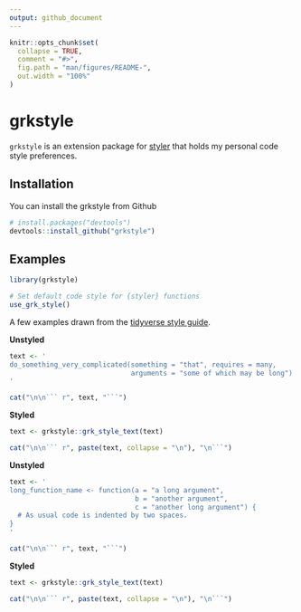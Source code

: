 ```yaml
---
output: github_document
---
```


<!-- README.md is generated from README.Rmd. Please edit that file -->

```r
knitr::opts_chunk$set(
  collapse = TRUE,
  comment = "#>",
  fig.path = "man/figures/README-",
  out.width = "100%"
)
```
# grkstyle

<!-- badges: start -->
<!-- badges: end -->

[styler]: https://styler.r-lib.org

`grkstyle` is an extension package for [styler] that holds my personal code style preferences.

## Installation

You can install the grkstyle from Github

``` r
# install.packages("devtools")
devtools::install_github("grkstyle")
```

## Examples

```r
library(grkstyle)

# Set default code style for {styler} functions
use_grk_style()
```

A few examples drawn from the [tidyverse style guide](https://style.tidyverse.org).

**Unstyled**

```r
text <- '
do_something_very_complicated(something = "that", requires = many,
                              arguments = "some of which may be long")
'

cat("\n\n``` r", text, "```")
```

**Styled**

```r
text <- grkstyle::grk_style_text(text)

cat("\n\n``` r", paste(text, collapse = "\n"), "\n```")
```

**Unstyled**

```r
text <- '
long_function_name <- function(a = "a long argument",
                               b = "another argument",
                               c = "another long argument") {
  # As usual code is indented by two spaces.
}
'

cat("\n\n``` r", text, "```")
```

**Styled**

```r
text <- grkstyle::grk_style_text(text)

cat("\n\n``` r", paste(text, collapse = "\n"), "\n```")
```

